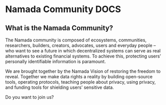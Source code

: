 # Namada Community DOCS

## What is the Namada Community?

The Namada community is composed of ecosystems, communities, researchers, builders, creators, advocates, users and everyday people – who want to see a future in which decentralized systems can serve as real alternatives to existing financial systems. To achieve this, protecting users’ personally identifiable information is paramount.

We are brought together by the Namada Vision of restoring the freedom to reveal. Together we make  data rights a reality by building open-source tools, operating protocols, teaching people about privacy, using privacy, and funding tools for shielding users’ sensitive data.

Do you want to join us?
